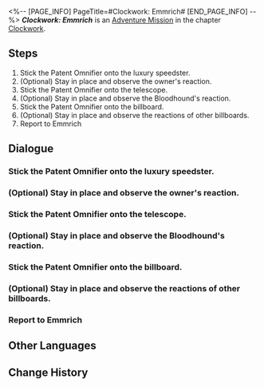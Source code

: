 <%-- [PAGE_INFO]
PageTitle=#Clockwork: Emmrich#
[END_PAGE_INFO] --%>
{{Stub|Dialogue, characters, and location(s)}}
{{Mission Infobox
|id            = 4240309
|title         = 
|image         = Mission Clockwork: Emmrich.png
|type          = Adventure
|event_name    = 
|chapter       = Clockwork
|requirements  = [[Trailblaze Mission]] ''[[Gentleness, the Name of Nocturne]]'' completed
|summary       = <!--official mission summary from Fate's Atlas-->
|characters    = <!--characters that appear in this mission-->
|startLocation = <!--location as it intially appears on the mission screen-->
|world         = <!--i.e. Penacony-->
|area          = <!--i.e. A Child's Dream-->
|prev          = 
|next          = 
|exp           = 100
|credits       = 20000
|stellarJade   = 
|other         = {{Card List|Refined Aether*3; Clock Credits*180|delim=;}}
}}
'''''Clockwork: Emmrich''''' is an [[Adventure Mission]] in the chapter [[Clockwork]].

==Steps==
# Stick the Patent Omnifier onto the luxury speedster.
# (Optional) Stay in place and observe the owner's reaction.
# Stick the Patent Omnifier onto the telescope.
# (Optional) Stay in place and observe the Bloodhound's reaction.
# Stick the Patent Omnifier onto the billboard.
# (Optional) Stay in place and observe the reactions of other billboards.
# Report to Emmrich

<!--
==Gameplay Notes==

--><!--
==Trial Character==

-->
==Dialogue==
{{Stub Dialogue}}
{{Dialogue Start}}
:{{tx}}
{{Dialogue End}}

===Stick the Patent Omnifier onto the luxury speedster.===
{{Mission Description|type=adventure|location=<!--to be added-->|update|Tick... tock! Quick, Adjust the hands... Tick, tock!<br />People's minds await your exploration. Help them regain their true selves!}}
{{Dialogue Start}}
:{{tx}}
{{Dialogue End}}

===(Optional) Stay in place and observe the owner's reaction.===
{{Dialogue Start}}
:{{tx}}
{{Dialogue End}}

===Stick the Patent Omnifier onto the telescope.===
{{Mission Description|type=adventure|location=<!--to be added-->|update|Tick... tock! Quick, Adjust the hands... Tick, tock!<br />People's minds await your exploration. Help them regain their true selves!}}
{{Dialogue Start}}
:{{tx}}
{{Dialogue End}}

===(Optional) Stay in place and observe the Bloodhound's reaction.===
{{Dialogue Start}}
:{{tx}}
{{Dialogue End}}

===Stick the Patent Omnifier onto the billboard.===
{{Mission Description|type=adventure|location=<!--to be added-->|update|Tick... tock! Quick, Adjust the hands... Tick, tock!<br />People's minds await your exploration. Help them regain their true selves!}}
{{Dialogue Start}}
:{{tx}}
{{Dialogue End}}

===(Optional) Stay in place and observe the reactions of other billboards.===
{{Dialogue Start}}
:{{tx}}
{{Dialogue End}}

===Report to Emmrich===
{{Mission Description|type=adventure|location=<!--to be added-->|update|Tick... tock! Quick, Adjust the hands... Tick, tock!<br />People's minds await your exploration. Help them regain their true selves!}}
{{Dialogue Start}}
:{{tx}}
{{Dialogue End}}

==Other Languages==
{{Other Languages
|en   = Clockwork: Emmrich
|zhs  = 钟表把戏：艾默里奇
|zht  = 鐘錶把戲：艾默里奇
|ja   = クロックトリック：エムリッヒ
|ko   = 시계 트릭: 엠리히
|es   = Trucorreloj: Emmrich
|fr   = Pouvoir de la Pendule : Emmrich
|ru   = Заводной механизм: Эммерих
|th   = กลนาฬิกา: Emmrich
|vi   = Thủ Thuật Đồng Hồ: Emmrich
|de   = Uhrwerk: Emmrich
|id   = Clockwork: Emmrich
|pt   = Truquelógio: Emmrich
}}

==Change History==
{{Change History|2.0}}
